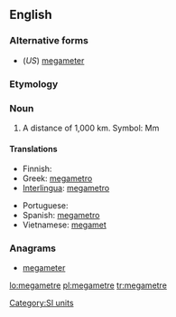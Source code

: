 ==English==

===Alternative forms===
* (''US'') [[megameter]]

===Etymology===
{{prefix|mega|metre}}

===Noun===
{{en-noun}}

# A distance of 1,000 km. Symbol: Mm

====Translations====
{{trans-top|a distance of 1,000 km}}
* Finnish: {{t|fi|megametri}}
* Greek: [[megametro]]
* [[Interlingua]]: [[megametro]]
{{trans-mid}}
* Portuguese: {{t+|pt|megâmetro|m}}
* Spanish: [[megametro]]
* Vietnamese: [[megamet]]
{{trans-bottom}}

===Anagrams===
* [[megameter#English|megameter]]

[[Category:SI units]]

[[lo:megametre]]
[[pl:megametre]]
[[tr:megametre]]